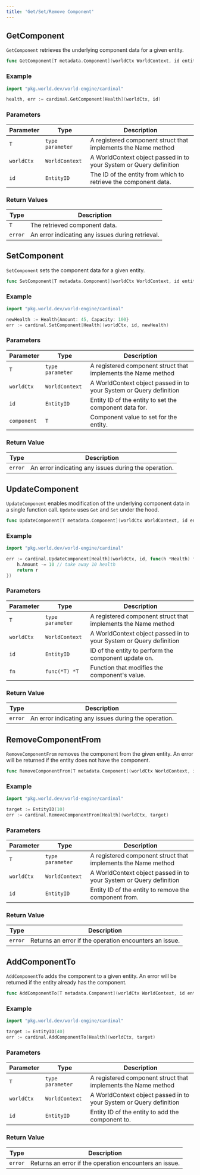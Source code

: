```yaml
---
title: 'Get/Set/Remove Component'
---
```


## GetComponent

`GetComponent` retrieves the underlying component data for a given entity.

```go
func GetComponent[T metadata.Component](worldCtx WorldContext, id entity.ID) (*T, error)
```

### Example

```go
import "pkg.world.dev/world-engine/cardinal"

health, err := cardinal.GetComponent[Health](worldCtx, id)
```

### Parameters

| Parameter  | Type             | Description                                                        |
|------------|------------------|--------------------------------------------------------------------|
| `T`        | `type parameter` | A registered component struct that implements the Name method      |
| `worldCtx` | `WorldContext`   | A WorldContext object passed in to your System or Query definition |
| `id`       | `EntityID`       | The ID of the entity from which to retrieve the component data.    |

### Return Values

| Type    | Description                                      |
|---------|--------------------------------------------------|
| `T`     | The retrieved component data.                    |
| `error` | An error indicating any issues during retrieval. |

## SetComponent

`SetComponent` sets the component data for a given entity.

```go
func SetComponent[T metadata.Component](worldCtx WorldContext, id entity.ID, component *T) error
```

### Example

```go
import "pkg.world.dev/world-engine/cardinal"

newHealth := Health{Amount: 45, Capacity: 100}
err := cardinal.SetComponent[Health](worldCtx, id, newHealth)
```

### Parameters

| Parameter   | Type              | Description                                                        |
|-------------|-------------------|--------------------------------------------------------------------|
| `T`         | `type parameter`  | A registered component struct that implements the Name method      |
| `worldCtx`  | `WorldContext`    | A WorldContext object passed in to your System or Query definition |
| `id`        | `EntityID`        | Entity ID of the entity to set the component data for.             |
| `component` | `T`               | Component value to set for the entity.                             |


### Return Value

| Type          | Description                                          |
|---------------|------------------------------------------------------|
| `error`       | An error indicating any issues during the operation. |


## UpdateComponent

`UpdateComponent` enables modification of the underlying component data in a single function call. `Update` uses `Get` and `Set` under the hood.

```go
func UpdateComponent[T metadata.Component](worldCtx WorldContext, id entity.ID, fn func(*T) *T) error
```

### Example

```go
import "pkg.world.dev/world-engine/cardinal"

err := cardinal.UpdateComponent[Health](worldCtx, id, func(h *Health) *Health {
	h.Amount -= 10 // take away 10 health
	return r
})
```

### Parameters

| Parameter    | Type             | Description                                                         |
|--------------|------------------|---------------------------------------------------------------------|
| `T`          | `type parameter` | A registered component struct that implements the Name method       |
| `worldCtx`   | `WorldContext`   | A WorldContext object passed in to your System or Query definition  |
| `id`         | `EntityID`       | ID of the entity to perform the component update on.                |
| `fn`         | `func(*T) *T`    | Function that modifies the component's value.                       |

### Return Value

| Type        | Description                                          |
|-------------|------------------------------------------------------|
| `error`     | An error indicating any issues during the operation. |

## RemoveComponentFrom

`RemoveComponentFrom` removes the component from the given entity. An error will be returned if the entity does not have the component.

```go
func RemoveComponentFrom[T metadata.Component](worldCtx WorldContext, id entity.ID) error
```

### Example

```go
import "pkg.world.dev/world-engine/cardinal"

target := EntityID(10)
err := cardinal.RemoveComponentFrom[Health](worldCtx, target)
```

### Parameters
| Parameter  | Type             | Description                                                        |
|------------|------------------|--------------------------------------------------------------------|
| `T`        | `type parameter` | A registered component struct that implements the Name method      |
| `worldCtx` | `WorldContext`   | A WorldContext object passed in to your System or Query definition |
| `id`       | `EntityID`       | Entity ID of the entity to remove the component from.              |

### Return Value

| Type    | Description                                            |
|---------|--------------------------------------------------------|
| `error` | Returns an error if the operation encounters an issue. |


## AddComponentTo

`AddComponentTo` adds the component to a given entity. An error will be returned if the entity already has the component.

```go
func AddComponentTo[T metadata.Component](worldCtx WorldContext, id entity.ID) error
```

### Example

```go
import "pkg.world.dev/world-engine/cardinal"

target := EntityID(40)
err := cardinal.AddComponentTo[Health](worldCtx, target)
```

### Parameters
| Parameter  | Type             | Description                                                        |
|------------|------------------|--------------------------------------------------------------------|
| `T`        | `type parameter` | A registered component struct that implements the Name method      |
| `worldCtx` | `WorldContext`   | A WorldContext object passed in to your System or Query definition |
| `id`       | `EntityID`       | Entity ID of the entity to add the component to.                   |

### Return Value

| Type    | Description                                            |
|---------|--------------------------------------------------------|
| `error` | Returns an error if the operation encounters an issue. |